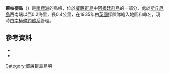 {{coord|65|15|S|64|18|W|source:GNIS|display=title}}

'''萊帕德島'''（{{lang-en|Leopard Island}}）是[[南極洲|南極洲]]的島嶼，位於[[威廉群島|威廉群島]]中[[阿根廷群島|阿根廷群島]]的一部分，處於[[斯丘厄島|斯丘厄島]]西南端以西0.2海里，長0.4公里，在1935年由[[英國|英國]]探險隊繪入地圖和命名，現時由[[南極條約體系|南極條約體系]]管理。

==參考資料==
*{{cite gnis | type = antarid | id = 8724| name = Leopard Island | accessdate = 2013-06-11}}
*{{usgs-gazetteer|id=8724}}

{{DEFAULTSORT:Leopard Island}}
[[Category:威廉群島島嶼|Category:威廉群島島嶼]]


{{WilhelmArchipelago-geo-stub}}